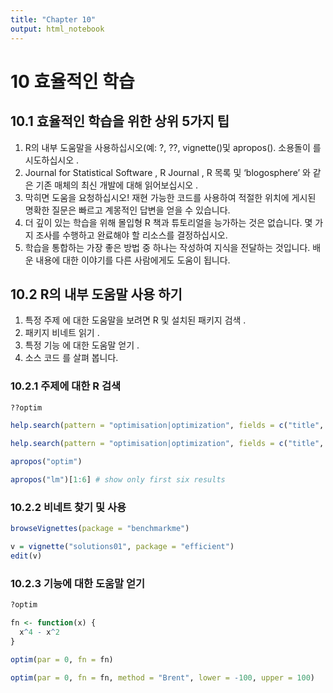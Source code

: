 ```yaml
---
title: "Chapter 10"
output: html_notebook
---
```


# 10 효율적인 학습

## 10.1 효율적인 학습을 위한 상위 5가지 팁

1.  R의 내부 도움말을 사용하십시오(예: ?, ??, vignette()및 apropos(). 소용돌이 를 시도하십시오 .
2.  Journal for Statistical Software , R Journal , R 목록 및 'blogosphere' 와 같은 기존 매체의 최신 개발에 대해 읽어보십시오 .
3.  막히면 도움을 요청하십시오! 재현 가능한 코드를 사용하여 적절한 위치에 게시된 명확한 질문은 빠르고 계몽적인 답변을 얻을 수 있습니다.
4.  더 깊이 있는 학습을 위해 몰입형 R 책과 튜토리얼을 능가하는 것은 없습니다. 몇 가지 조사를 수행하고 완료해야 할 리소스를 결정하십시오.
5.  학습을 통합하는 가장 좋은 방법 중 하나는 작성하여 지식을 전달하는 것입니다. 배운 내용에 대한 이야기를 다른 사람에게도 도움이 됩니다.

## 10.2 R의 내부 도움말 사용 하기

1.  특정 주제 에 대한 도움말을 보려면 R 및 설치된 패키지 검색 .
2.  패키지 비네트 읽기 .
3.  특정 기능 에 대한 도움말 얻기 .
4.  소스 코드 를 살펴 봅니다.

### 10.2.1 주제에 대한 R 검색

```r
??optim
```

```r
help.search(pattern = "optimisation|optimization", fields = c("title", "concept"))
```

```r
help.search(pattern = "optimisation|optimization", fields = c("title", "concept"), package = "stats")
```

```r
apropos("optim")
```

```r
apropos("lm")[1:6] # show only first six results
```

### 10.2.2 비네트 찾기 및 사용

```r
browseVignettes(package = "benchmarkme")
```

```r
v = vignette("solutions01", package = "efficient")
edit(v)
```

### 10.2.3 기능에 대한 도움말 얻기

```r
?optim
```

```r
fn <- function(x) {
  x^4 - x^2
}
```

```r
optim(par = 0, fn = fn)
```

```r
optim(par = 0, fn = fn, method = "Brent", lower = -100, upper = 100)
```
